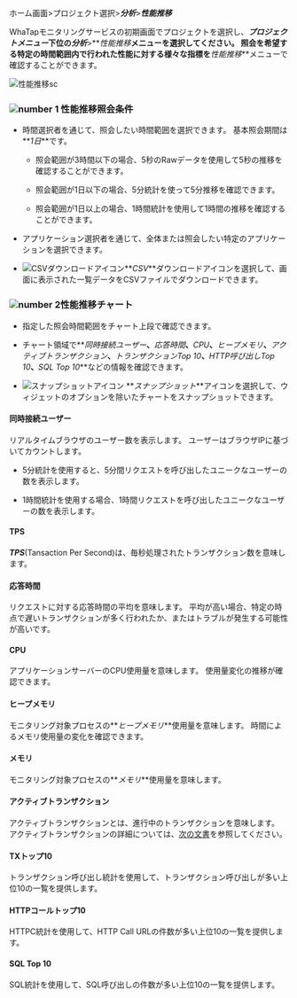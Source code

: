 ホーム画面>プロジェクト選択>**_分析_**>**_性能推移_**

WhaTapモニタリングサービスの初期画面でプロジェクトを選択し、**_プロジェクトメニュー_**下位の**_分析_**>**_性能推移_**メニューを選択してください。 照会を希望する特定の時間範囲内で行われた性能に対する様々な指標を**_性能推移_**メニューで確認することができます。 

![性能推移sc](/img/performance-trend.png)

### ![number 1](/img/number-01.png) 性能推移照会条件

-   時間選択者を通じて、照会したい時間範囲を選択できます。 基本照会期間は**_1日_**です。

    -   照会範囲が3時間以下の場合、5秒のRawデータを使用して5秒の推移を確認することができます。

    -   照会範囲が1日以下の場合、5分統計を使って5分推移を確認できます。

    -   照会範囲が1日以上の場合、1時間統計を使用して1時間の推移を確認することができます。

-   アプリケーション選択者を通じて、全体または照会したい特定のアプリケーションを選択できます。 

-   ![CSVダウンロードアイコン](/img/ico-csv.svg)**_CSV_**ダウンロードアイコンを選択して、画面に表示された一覧データをCSVファイルでダウンロードできます。

### ![number 2](/img/number-02.png)性能推移チャート

-   指定した照会時間範囲をチャート上段で確認できます。

-   チャート領域で**_同時接続ユーザー_**、**_応答時間_**、**_CPU_**、**_ヒープメモリ_**、**_アクティブトランザクション_**、**_トランザクションTop 10_**、**_HTTP呼び出しTop 10_**、**_SQL Top 10_**などの情報を確認できます。

-   ![スナップショットアイコン](/img/ic-camera.svg) **_スナップショット_**アイコンを選択して、ウィジェットのオプションを除いたチャートをスナップショットできます。

#### 同時接続ユーザー

リアルタイムブラウザのユーザー数を表示します。 ユーザーはブラウザIPに基づいてカウントします。 

-   5分統計を使用すると、5分間リクエストを呼び出したユニークなユーザーの数を表示します。

-   1時間統計を使用する場合、1時間リクエストを呼び出したユニークなユーザーの数を表示します。

#### TPS

**_TPS_**(Tansaction Per Second)は、毎秒処理されたトランザクション数を意味します。 

#### 応答時間

リクエストに対する応答時間の平均を意味します。 平均が高い場合、特定の時点で遅いトランザクションが多く行われたか、またはトラブルが発生する可能性が高いです。

#### CPU

アプリケーションサーバーのCPU使用量を意味します。 使用量変化の推移が確認できます。

<InDoc product='java,nodejs'>

#### ヒープメモリ

モニタリング対象プロセスの**_ヒープメモリ_**使用量を意味します。 時間によるメモリ使用量の変化を確認できます。

</InDoc>

<InDoc product='python,dotnet,php,golang'>

#### メモリ

モニタリング対象プロセスの**_メモリ_**使用量を意味します。

</InDoc>

#### アクティブトランザクション

アクティブトランザクションとは、進行中のトランザクションを意味します。 アクティブトランザクションの詳細については、[次の文書](dashboard#active-trs)を参照してください。

#### TXトップ10

トランザクション呼び出し統計を使用して、トランザクション呼び出しが多い上位10の一覧を提供します。

#### HTTPコールトップ10

HTTPC統計を使用して、HTTP Call URLの件数が多い上位10の一覧を提供します。

#### SQL Top 10

SQL統計を使用して、SQL呼び出しの件数が多い上位10の一覧を提供します。 
